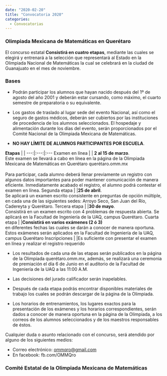 ---
date: "2020-02-20"
title: "Convocatoria 2020"
categories:
  - Convocatorias
---

### Olimpiada Mexicana de Matemáticas en Querétaro

El concurso estatal **Consistirá en cuatro etapas**, mediante las cuales se elegirá y entrenará a la selección que representará al Estado en la Olimpiada Nacional de Matemáticas la cual se celebrará en la ciudad de Guanajuato en el mes de noviembre.

### Bases
* Podrán participar los alumnos que hayan nacido después del 1º de agosto
del año 2001 y deberán estar cursando, como máximo, el cuarto semestre
de preparatoria o su equivalente.

* Los gastos de traslado al lugar sede del evento Nacional, así como el
seguro de gastos médicos, deberán ser cubiertos por las instituciones de
procedencia de los alumnos seleccionados. El hospedaje y alimentación
durante los días del evento, serán proporcionados por el Comité Nacional
de la Olimpiada Mexicana de Matemáticas.

* **NO HAY LÍMITE DE ALUMNOS PARTICIPANTES POR ESCUELA**.

 **Etapas** |   |
---:|:---:|:---
 Examen en línea |   | **2 al 15 de marzo**. <br/> Este examen se llevará a cabo en línea en la página de la Olimpiada Mexicana de Matemáticas en Querétaro querétaro.omm.mx <br/><br/> Para participar, cada alumno deberá llenar previamente un registro con algunos datos importantes para poder mantener  comunicación  de  manera  eficiente. Inmediatamente acabado el registro, el alumno podrá contestar el examen en línea.
 Segunda etapa   |   |**25 de abril**. <br/> Se aplicará un examen escrito consistente en preguntas de opción múltiple, en cada una de las siguientes sedes: Arroyo Seco, San Juan del Río, Cadereyta y Querétaro.
 Tercera etapa   |   |**30 de mayo**. <br/>Consistirá en un examen escrito con 4 problemas de respuesta abierta. Se aplicará en la Facultad de Ingeniería de la UAQ, campus Querétaro.
 Cuarta etapa    |   |**Consistirá en varios exámenes (2 ó 3)** <br/> en diferentes fechas las cuales se darán a conocer de manera oportuna. Estos exámenes serán aplicados en la Facultad de Ingeniería de la UAQ, campus Querétaro
 Inscripciones   |   |Es suficiente con presentar el examen en línea y realizar el registro requerido


* Los resultados de cada una de las etapas serán publicados en la página de la Olimpiada querétaro.omm.mx, además, se realizará una ceremonia de premiación el día 6 de Junio en el auditorio de la Facultad de Ingeniería de la UAQ a las 11:00 A.M.

* Las decisiones del jurado calificador serán inapelables.

* Después de cada etapa podrás encontrar disponibles materiales de trabajo los cuales se podrán descargar de la página de la Olimpiada.

* Los horarios de entrenamientos, los lugares exactos para la presentación de los exámenes y los horarios correspondientes, serán dados a conocer de manera oportuna en la página de la Olimpiada, a los correos de los alumnos seleccionados y de los maestros responsables de éstos.

Cualquier duda o asunto relacionado con el concurso, será atendido por alguno de los siguientes medios:
- Correo electrónico: ommqro@gmail.com
- En facebook: fb.com/OMMQro

### Comité Estatal de la Olimpiada Mexicana de Matemáticas
